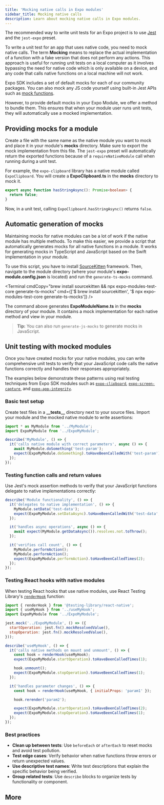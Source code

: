 ```yaml
---
title: 'Mocking native calls in Expo modules'
sidebar_title: Mocking native calls
description: Learn about mocking native calls in Expo modules.
---
```




The recommended way to write unit tests for an Expo project is to use [Jest](https://jestjs.io/) and the `jest-expo` preset.

To write a unit test for an app that uses native code, you need to mock native calls. The term **Mocking** means to replace the actual implementation of a function with a fake version that does not perform any actions. This approach is useful for running unit tests on a local computer as it involves bypassing the need for native code which is only available on a device, and any code that calls native functions on a local machine will not work.

Expo SDK includes a set of default mocks for each of our community packages. You can also mock any JS code yourself using built-in Jest APIs such as [mock functions](https://jestjs.io/docs/mock-functions).

However, to provide default mocks in your Expo Module, we offer a method to bundle them. This ensures that when your module user runs unit tests, they will automatically use a mocked implementation.

## Providing mocks for a module

Create a file with the same name as the native module you want to mock and place it in your module's **mocks** directory. Make sure to export the mock implementation from this file.
The `jest-expo` preset will automatically return the exported functions because of a `requireNativeModule` call when running during a unit test.

For example, the `expo-clipboard` library has a native module called `ExpoClipboard`. You will create a **ExpoClipboard.ts** in the **mocks** directory to mock it.

```ts ExpoClipboard.ts
export async function hasStringAsync(): Promise<boolean> {
  return false;
}
```

Now, in a unit test, calling `ExpoClipboard.hasStringAsync()` returns `false`.

## Automatic generation of mocks

Maintaining mocks for native modules can be a lot of work if the native module has multiple methods. To make this easier, we provide a script that automatically generates mocks for all native functions in a module. It works for generating mocks in TypeScript and JavaScript based on the Swift implementation in your module.

To use this script, you have to install [SourceKitten](https://github.com/jpsim/SourceKitten) framework. Then, navigate to the module directory (where your module's **expo-module.config.json** is located) and run the `generate-ts-mocks` command.

<Terminal
  cmdCopy="brew install sourcekitten && npx expo-modules-test-core generate-ts-mocks"
  cmd={['$ brew install sourcekitten', '$ npx expo-modules-test-core generate-ts-mocks']}
/>

The command above generates **ExpoModuleName.ts** in the **mocks** directory of your module. It contains a mock implementation for each native method and view in your module.

> **Tip:** You can also run `generate-js-mocks` to generate mocks in JavaScript.

## Unit testing with mocked modules

Once you have created mocks for your native modules, you can write comprehensive unit tests to verify that your JavaScript code calls the native functions correctly and handles their responses appropriately.

The examples below demonstrate these patterns using real testing techniques from Expo SDK modules such as [`expo-clipboard`](https://github.com/expo/expo/blob/main/packages/expo-clipboard/src/__tests__/Clipboard-test.native.ts), [`expo-screen-capture`](https://github.com/expo/expo/blob/main/packages/expo-screen-capture/src/__tests__/ScreenCaptureHook-test.native.js), and [`expo-app-integrity`](https://github.com/expo/expo/blob/main/packages/expo-app-integrity/src/__tests__/ExpoAppIntegrity-test.native.ts).

### Basic test setup

Create test files in a **\_\_tests\_\_** directory next to your source files. Import your module and the mocked native module to write assertions:

```js MyModule.test.js
import * as MyModule from '../MyModule';
import ExpoMyModule from '../ExpoMyModule';

describe('MyModule', () => {
  it('calls native module with correct parameters', async () => {
    await MyModule.doSomething('test-param');
    expect(ExpoMyModule.doSomething).toHaveBeenCalledWith('test-param');
  });
});
```

### Testing function calls and return values

Use Jest's mock assertion methods to verify that your JavaScript functions delegate to native implementations correctly:

```js MyModule.test.js
describe('Module functionality', () => {
  it('delegates to native implementation', () => {
    MyModule.setData('test-data');
    expect(ExpoMyModule.setDataAsync).toHaveBeenCalledWith('test-data', {});
  });

  it('handles async operations', async () => {
    await expect(MyModule.getDataAsync()).resolves.not.toThrow();
  });

  it('verifies call count', () => {
    MyModule.performAction();
    MyModule.performAction();
    expect(ExpoMyModule.performAction).toHaveBeenCalledTimes(2);
  });
});
```

### Testing React hooks with native modules

When testing React hooks that use native modules, use React Testing Library's [`renderHook`](https://testing-library.com/docs/react-testing-library/api/#renderhook) function:

```js useMyHook.test.js
import { renderHook } from '@testing-library/react-native';
import { useMyHook } from '../useMyHook';
import ExpoMyModule from '../ExpoMyModule';

jest.mock('../ExpoMyModule', () => ({
  startOperation: jest.fn().mockResolvedValue(),
  stopOperation: jest.fn().mockResolvedValue(),
}));

describe('useMyHook', () => {
  it('calls native methods on mount and unmount', () => {
    const hook = renderHook(useMyHook);
    expect(ExpoMyModule.startOperation).toHaveBeenCalledTimes(1);

    hook.unmount();
    expect(ExpoMyModule.stopOperation).toHaveBeenCalledTimes(1);
  });

  it('handles parameter changes', () => {
    const hook = renderHook(useMyHook, { initialProps: 'param1' });

    hook.rerender('param2');

    expect(ExpoMyModule.startOperation).toHaveBeenCalledTimes(2);
    expect(ExpoMyModule.stopOperation).toHaveBeenCalledTimes(1);
  });
});
```

### Best practices

- **Clean up between tests**: Use `beforeEach` or `afterEach` to reset mocks and avoid test pollution.
- **Test edge cases**: Verify behavior when native functions throw errors or return unexpected values.
- **Use descriptive test names**: Write test descriptions that explain the specific behavior being verified.
- **Group related tests**: Use `describe` blocks to organize tests by functionality or component.

## More

<BoxLink
  title="Unit testing with Jest"
  description="Learn how to set up and configure the jest-expo package to write unit and snapshot tests for a project."
  href="/develop/unit-testing/"
  Icon={Grid01Icon}
/>

